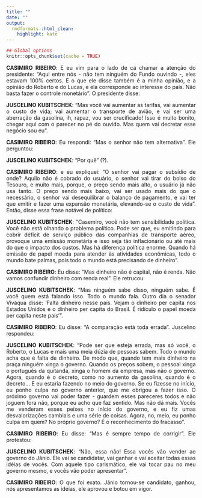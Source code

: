 ```yaml
---
title: ""
date: ""
output:
  rmdformats::html_clean:
    highlight: kate
---
```

```r
## Global options
knitr::opts_chunk$set(cache = TRUE)
```

<div style="text-align: justify">

**CASIMIRO RIBEIRO**: E eu vim para o lado de cá chamar a atenção do presidente:
“Aqui entre nós - não tem ninguém do Fundo ouvindo -, eles estavam 100% certos. E o
que ele disse também é a minha opinião, e a opinião do Roberto e do Lucas, e ela
corresponde ao interesse do país. Não basta fazer o controle monetário”. O presidente
disse:

**JUSCELINO KUBITSCHEK**: “Mas você vai aumentar as tarifas, vai aumentar o custo
de vida; vai aumentar o transporte de avião, e vai ser uma aberração da gasolina, ih, rapaz,
vou ser crucificado! Isso é muito bonito, chegar aqui com o parecer no pé do ouvido. Mas
quem vai decretar esse negócio sou eu”.

**CASIMIRO RIBEIRO**: Eu respondi: “Mas o senhor não tem alternativa”. Ele
perguntou:

**JUSCELINO KUBITSCHEK**: “Por quê” (?).

**CASIMIRO RIBEIRO**: e eu expliquei: “O senhor vai pagar o subsídio de onde? Aquilo
não é cobrado do usuário, o senhor vai tirar do bolso do Tesouro, e muito mais, porque,
o preço sendo mais alto, o usuário já não usa tanto. O preço sendo mais baixo, vai ser
usado mais do que o necessário, o senhor vai desequilibrar o balanço de pagamento, e vai
ter que emitir e fazer uma expansão monetária, elevando-se o custo de vida”. Então, disse
essa frase notável de político:

**JUSCELINO KUBITSCHEK**: “Casemiro, você não tem sensibilidade política. Você
não está olhando o problema político. Pode ser que, eu emitindo para cobrir déficit de
serviço público das companhias de transporte aéreo, provoque uma emissão monetária e
isso seja tão inflacionário ou até mais do que o impacto dos custos. Mas há diferença
política enorme. Quando há emissão de papel moeda para atender às atividades
econômicas, todo o mundo bate palmas, pois todo o mundo está precisando de dinheiro”.

**CASIMIRO RIBEIRO**: Eu disse: “Mas dinheiro não é capital, não é renda. Não vamos
confundir dinheiro com renda real”. Ele retrucou:

**JUSCELINO KUBITSCHEK**: “Mas ninguém sabe disso, ninguém sabe. É você quem
está falando isso. Todo o mundo fala. Outro dia o senador Viváqua disse: 'Falta dinheiro
nesse país. Vejam o dinheiro per capita nos Estados Unidos e o dinheiro per capita do
Brasil. É ridículo o papel moeda per capita neste país'”.

**CASIMIRO RIBEIRO**: Eu disse: “A comparação está toda errada”. Juscelino
respondeu:

**JUSCELINO KUBITSCHEK**: “Pode ser que esteja errada, mas só você, o Roberto, o
Lucas e mais uma meia dúzia de pessoas sabem. Todo o mundo acha que é falta de
dinheiro. De modo que, quando tem mais dinheiro na praça ninguém xinga o governo.
Quando os preços sobem, o pessoal xinga o português da quitanda, xinga o homem da
empresa, mas não o governo. Agora, quando é o decreto, como no aumento da gasolina,
quando é o decreto... E eu estaria fazendo no meio do governo. Se eu fizesse no início, eu
ponho culpa no governo anterior, que me obrigou a fazer isso. O próximo governo vai
poder fazer - guardem esses pareceres todos e não joguem fora não, porque eu acho que
faz sentido. Mas não dá mais. Vocês me venderam esses peixes no início do governo, e
eu fiz umas desvalorizações cambiais e uma série de coisas. Agora, no, meio, eu ponho
culpa em quem? No próprio governo? É o reconhecimento do fracasso”.

**CASIMIRO RIBEIRO**: Eu disse: “Mas é sempre tempo de corrigir”. Ele protestou:

**JUSCELINO KUBITSCHEK**: “Não, essa não! Essa vocês vão vender ao governo do
Jânio. Ele vai se candidatar, vai ganhar e vai aceitar todas essas idéias de vocês. Com
aquele tipo carismático, ele vai tocar pau no meu governo mesmo, e vocês vão poder
apresentar”.

**CASIMIRO RIBEIRO**: O que foi exato. Jânio tornou-se candidato, ganhou, nós
apresentamos as idéias, ele aprovou e botou em vigor.
